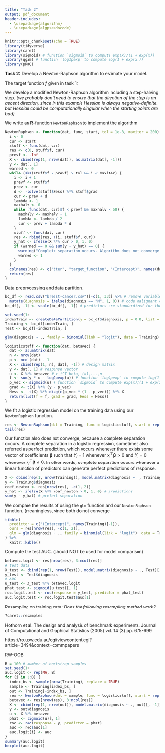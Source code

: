 ```yaml
---
title: "Task 2"
output: pdf_document
header-includes:
  - \usepackage{algorithm}
  - \usepackage{algpseudocode}
---
```


```r
knitr::opts_chunk$set(echo = TRUE)
library(tidyverse)
library(caret)
library(sigmoid) # function `sigmoid` to compute exp(x)/(1 + exp(x))
library(qgam) # function `log1pexp` to compute log(1 + exp(x)))
library(pROC)
```

**Task 2:** Develop a Newton-Raphson algorithm to estimate your model.

The target function $f$ given in task 1:
\begin{equation}\label{func}
f(\boldsymbol{\beta};\mathbf{y},\mathbf{X})=\sum_{i=1}^n\left[Y_i\mathbf{x}_i^\top\boldsymbol{\beta}-\log\left(1+e^{\mathbf{x}_i^\top\boldsymbol{\beta}}\right)\right].
\end{equation}

We develop a modified Newton-Raphson algorithm including a step-halving step. *(we probably don't need to ensure that the direction of the step is an ascent direction, since in this example Hessian is always negative-definite. but Hessian could be computationally singular when the starting points are bad)*

\begin{algorithm}
	\caption{Newton-Raphson algorithm including a step-halving step}
	\begin{algorithmic}[1]
	  \Require $f(\boldsymbol{\beta})$ - target function as given in (\ref{func}); $\boldsymbol{\beta}_0$ - starting value
	  \Ensure $\widehat{\boldsymbol{\beta}}$ such that $\widehat{\boldsymbol{\beta}} \approx \arg\max_{\boldsymbol{\beta}}\; f(\boldsymbol{\beta})$
	  \State $i\leftarrow 0$, where $i$ is the current number of iterations
	  \State $f(\boldsymbol{\beta}_{-1})\leftarrow -\infty$
	  \While {convergence criterion is not met}
	    \State $i \leftarrow i+1$
	    \State $\mathbf{d}_i\leftarrow-[\nabla^2f(\boldsymbol{\beta}_{i-1})]^{-1}\nabla f(\boldsymbol{\beta}_{i-1})$, where $\mathbf{d}_i$ is the direction in the $i$-th iteration
	    \State $\lambda_i \leftarrow 1$, where $\lambda_i$ is the multiplier in the $i$-th iteration
	    \State $\boldsymbol{\beta}_i \leftarrow \boldsymbol{\beta}_{i-1} + \lambda_i\mathbf{d}_i$
	    \While {$f(\boldsymbol{\beta}_i)\le f(\boldsymbol{\beta}_{i-1})$}
	      \State $\lambda_i \leftarrow \lambda_i/2$
	      \State $\boldsymbol{\beta}_i \leftarrow \boldsymbol{\beta}_{i-1} + \lambda_i\mathbf{d}_i$
	    \EndWhile
	  \EndWhile
	  \State $\widehat{\boldsymbol{\beta}}\leftarrow \boldsymbol{\beta}_i$
	\end{algorithmic}
\end{algorithm}

We write an **R**-function `NewtonRaphson` to implement the algorithm. 

```r
NewtonRaphson <- function(dat, func, start, tol = 1e-8, maxiter = 200) {
  i <- 0
  cur <- start
  stuff <- func(dat, cur)
  res <- c(0, stuff$f, cur)
  prevf <- -Inf
  X <- cbind(rep(1, nrow(dat)), as.matrix(dat[, -1]))
  y <- dat[, 1]
  warned <- 0
  while (abs(stuff$f - prevf) > tol && i < maxiter) {
    i <- i + 1
    prevf <- stuff$f
    prev <- cur
    d <- -solve(stuff$Hess) %*% stuff$grad
    cur <- prev + d
    lambda <- 1
    maxhalv <- 0
    while (func(dat, cur)$f < prevf && maxhalv < 50) {
      maxhalv <- maxhalv + 1
      lambda <- lambda / 2
      cur <- prev + lambda * d
    }
    stuff <- func(dat, cur)
    res <- rbind(res, c(i, stuff$f, cur))
    y_hat <- ifelse(X %*% cur > 0, 1, 0)
    if (warned == 0 && sum(y - y_hat) == 0) {
      warning("Complete separation occurs. Algorithm does not converge.")
      warned <- 1
    }
  }
  colnames(res) <- c("iter", "target_function", "(Intercept)", names(dat)[-1])
  return(res)
}
```

Data preprocessing and data partition.

```r
bc_df <- read.csv("breast-cancer.csv")[-c(1, 33)] %>% # remove variable ID and an NA column
  mutate(diagnosis = ifelse(diagnosis == "M", 1, 0)) # code malignant cases as 1
bc_df[, -1] <- scale(bc_df[, -1]) # predictors are standardized for the logistic-LASSO model in task 3

set.seed(1)
indexTrain <- createDataPartition(y = bc_df$diagnosis, p = 0.8, list = FALSE)
Training <- bc_df[indexTrain, ]
Test <- bc_df[-indexTrain, ]

glm(diagnosis ~ ., family = binomial(link = "logit"), data = Training)

logisticstuff <- function(dat, betavec) {
  dat <- as.matrix(dat)
  n <- nrow(dat)
  p <- ncol(dat) - 1
  X <- cbind(rep(1, n), dat[, -1]) # design matrix
  y <- dat[, 1] # response vector
  u <- X %*% betavec # x_i^T beta, i=1,...,n
  f <- sum(y * u - log1pexp(u)) # function `log1pexp` to compute log(1 + exp(x)))
  p_vec <- sigmoid(u) # function `sigmoid` to compute exp(x)/(1 + exp(x))
  grad <- t(X) %*% (y - p_vec)
  Hess <- -t(X) %*% diag(c(p_vec * (1 - p_vec))) %*% X
  return(list(f = f, grad = grad, Hess = Hess))
}
```

We fit a logistic regression model on the training data using our `NewtonRaphson` function.

```r
res <- NewtonRaphson(dat = Training, func = logisticstuff, start = rep(0, ncol(Training)))
tail(res)
```

Our function also does not converge, because a complete separation occurs. A complete separation in a logistic regression, sometimes also referred as perfect prediction, which occurs whenever there exists some vector of coefficients $\boldsymbol{\beta}$ such that $Y_i = 1$ whenever $\mathrm{x}_i^\top\boldsymbol{\beta} > 0$ and $Y_i = 0$ whenever $\mathrm{x}_i^\top\boldsymbol{\beta} \le 0$. In other words, complete separation occurs whenever a linear function of predictors can generate perfect predictions of response.

```r
X <- cbind(rep(1, nrow(Training)), model.matrix(diagnosis ~ ., Training)[, -1])
y <- Training$diagnosis
coef_newton <- res[nrow(res), -c(1, 2)]
y_hat <- ifelse(X %*% coef_newton > 0, 1, 0) # predictions
sum(y - y_hat) # prefect separation
```


We compare the results of using the `glm` function and our `NewtonRaphson` function. (meaningless, since both do not converge)

```r
tibble(
  predictor = c("(Intercept)", names(Training)[-1]),
  ours = res[nrow(res), -c(1, 2)],
  glm = glm(diagnosis ~ ., family = binomial(link = "logit"), data = Training)$coefficients
) %>% 
  knitr::kable()
```

Compute the test AUC. (should NOT be used for model comparison)

```r
betavec.logit <- res[nrow(res), 3:ncol(res)]
# test data
X_test <- cbind(rep(1, nrow(Test)), model.matrix(diagnosis ~ ., Test)[, -1])
y_test <- Test$diagnosis
# AUC
u_test <- X_test %*% betavec.logit
phat_test <- sigmoid(u_test)[, 1]
roc.logit.test <- roc(response = y_test, predictor = phat_test)
auc.logit.test <- roc.logit.test$auc[1]
```

Resampling on training data: *Does the following resampling method work?*

```r
?caret::resamples
```

Hothorn et al. The design and analysis of benchmark experiments. Journal of Computational and Graphical Statistics (2005) vol. 14 (3) pp. 675-699

https://ro.uow.edu.au/cgi/viewcontent.cgi?article=3494&context=commpapers

RW-OOB

```r
B = 100 # number of bootstrap samples
set.seed(1)
auc.logit <- rep(NA, B)
for (i in 1:B) {
  index_bs <- sample(nrow(Training), replace = TRUE)
  sample <- Training[index_bs, ]
  out <- Training[-index_bs, ]
  res <- NewtonRaphson(dat = sample, func = logisticstuff, start = rep(0, ncol(sample)))
  betavec <- res[nrow(res), 3:ncol(res)]
  X <- cbind(rep(1, nrow(out)), model.matrix(diagnosis ~ ., out)[, -1])
  y <- out$diagnosis
  u <- X %*% betavec
  phat <- sigmoid(u)[, 1]
  roc <- roc(response = y, predictor = phat)
  auc <- roc$auc[1]
  auc.logit[i] <- auc
}
summary(auc.logit)
boxplot(auc.logit)
```
